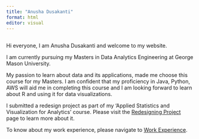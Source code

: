 ```yaml
---
title: "Anusha Dusakanti"
format: html
editor: visual
---
```


## 

Hi everyone, I am Anusha Dusakanti and welcome to my website.

I am currently pursuing my Masters in Data Analytics Engineering at George Mason University.

My passion to learn about data and its applications, made me choose this course for my Masters. I am confident that my proficiency in Java, Python, AWS will aid me in completing this course and I am looking forward to learn about R and using it for data visualizations.

I submitted a redesign project as part of my 'Applied Statistics and Visualization for Analytics' course. Please visit the [Redesigning Project](https://anushadusakanti15.github.io/Redesign.html) page to learn more about it.

To know about my work experience, please navigate to [Work Experience](https://anushadusakanti15.github.io/about.html).
